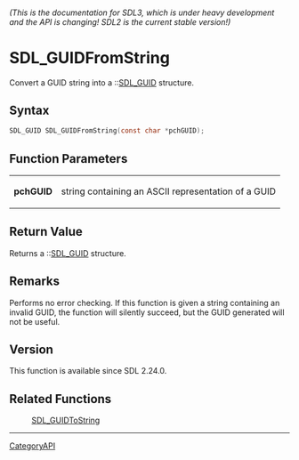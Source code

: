 ====== (This is the documentation for SDL3, which is under heavy development and the API is changing! SDL2 is the current stable version!) ======
= SDL_GUIDFromString =

Convert a GUID string into a ::[[SDL_GUID]] structure.

== Syntax ==

<syntaxhighlight lang='c'>
SDL_GUID SDL_GUIDFromString(const char *pchGUID);
</syntaxhighlight>

== Function Parameters ==

{|
|'''pchGUID'''
|string containing an ASCII representation of a GUID
|}

== Return Value ==

Returns a ::[[SDL_GUID]] structure.

== Remarks ==

Performs no error checking. If this function is given a string containing
an invalid GUID, the function will silently succeed, but the GUID generated
will not be useful.

== Version ==

This function is available since SDL 2.24.0.

== Related Functions ==

:[[SDL_GUIDToString]]

----
[[CategoryAPI]]


